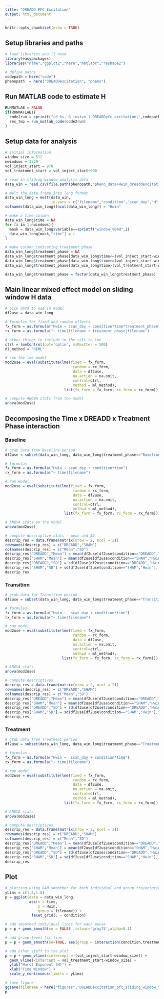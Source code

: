 ```yaml
---
title: "DREADD PFC Excitation"
output: html_document
---
```


```r
knitr::opts_chunk$set(echo = TRUE)
```

## Setup libraries and paths

```r
# load libraries you'll need
library(easypackages)
libraries("nlme","ggplot2","here","matlabr","reshape2")

# define paths
codepath = here("code")
phenopath  = here("DREADDexcitation", "pheno")
```

## Run MATLAB code to estimate H

```r
RUNMATLAB = FALSE
if(RUNMATLAB){
  code2run = sprintf("cd %s; B_invivo_1_DREADDpfc_excitation;",codepath)
  res_tmp = run_matlab_code(code2run)
}
```


## Setup data for analysis

```r
# initial information
window_size = 512
nwindows = 3529
vol_inject_start = 970
vol_treatment_start = vol_inject_start+900 

# read in sliding-window analysis data
data_win = read.csv(file.path(phenopath,"pheno_data+Hwin_dreaddexcitation.csv"))

# melt the data frame into long format
data_win_long = melt(data_win, 
                     id.vars = c("filename","condition","scan_day","H"))
colnames(data_win_long)[ncol(data_win_long)] = "Hwin"

# make a time column
data_win_long$time = NA
for (i in 1:nwindows){
  mask = data_win_long$variable==sprintf("window_%04d",i)
  data_win_long[mask,"time"] = i
}

# make column indicating treatment phase
data_win_long$treatment_phase = NA
data_win_long$treatment_phase[data_win_long$time<=(vol_inject_start-window_size)-1] = "Baseline"
data_win_long$treatment_phase[data_win_long$time>=(vol_inject_start-window_size) & data_win_long$time<=(vol_treatment_start-window_size)-1] = "Transition"
data_win_long$treatment_phase[data_win_long$time>(vol_treatment_start-window_size)] = "Treatment"

data_win_long$treatment_phase = factor(data_win_long$treatment_phase)
```

## Main linear mixed effect model on sliding window H data

```r
# pick data to use in model
df2use = data_win_long

# formulas for fixed and random effects
fx_form = as.formula("Hwin ~ scan_day + condition*time*treatment_phase")
rx_form = as.formula("~ time|filename + treatment_phase|filename")

# other things to include in the call to lme
ctrl = lmeControl(opt='optim', msMaxIter = 500)
ml_method = "REML"

# run the lme model
mod2use = eval(substitute(lme(fixed = fx_form, 
                               random = rx_form, 
                               data = df2use, 
                               na.action = na.omit, 
                               control=ctrl, 
                               method = ml_method),
                           list(fx_form = fx_form, rx_form = rx_form)))

# compute ANOVA stats from the model
anova(mod2use)
```

## Decomposing the Time x DREADD x Treatment Phase interaction


### Baseline

```r
# grab data from Baseline period
df2use = subset(data_win_long, data_win_long$treatment_phase=="Baseline")

# formulas
fx_form = as.formula("Hwin ~ scan_day + condition*time")
rx_form = as.formula("~ time|filename")

# run model
mod2use = eval(substitute(lme(fixed = fx_form, 
                               random = rx_form, 
                               data = df2use, 
                               na.action = na.omit, 
                               control=ctrl, 
                               method = ml_method),
                           list(fx_form = fx_form, rx_form = rx_form)))

# ANOVA stats on the model
anova(mod2use)

# compute descriptive stats - mean and SD
descrip_res = data.frame(matrix(nrow = 2, ncol = 2))
rownames(descrip_res) = c("DREADD","SHAM")
colnames(descrip_res) = c("Mean","SD")
descrip_res["DREADD","Mean"] = mean(df2use[df2use$condition=="DREADD","Hwin"], na.rm = TRUE)
descrip_res["SHAM","Mean"] = mean(df2use[df2use$condition=="SHAM","Hwin"], na.rm = TRUE)
descrip_res["DREADD","SD"] = sd(df2use[df2use$condition=="DREADD","Hwin"], na.rm = TRUE)
descrip_res["SHAM","SD"] = sd(df2use[df2use$condition=="SHAM","Hwin"], na.rm = TRUE)
descrip_res
```

### Transition

```r
# grab data for Transition period
df2use = subset(data_win_long, data_win_long$treatment_phase=="Transition")

# formulas
fx_form = as.formula("Hwin ~  scan_day + condition*time")
rx_form = as.formula("~ time|filename")

# run model
mod2use = eval(substitute(lme(fixed = fx_form, 
                               random = rx_form, 
                               data = df2use, 
                               na.action = na.omit, 
                               control=ctrl, 
                               method = ml_method),
                          list(fx_form = fx_form, rx_form = rx_form)))

# ANOVA stats
anova(mod2use)

# compute descriptives
descrip_res = data.frame(matrix(nrow = 2, ncol = 2))
rownames(descrip_res) = c("DREADD","SHAM")
colnames(descrip_res) = c("Mean","SD")
descrip_res["DREADD","Mean"] = mean(df2use[df2use$condition=="DREADD","Hwin"], na.rm = TRUE)
descrip_res["SHAM","Mean"] = mean(df2use[df2use$condition=="SHAM","Hwin"], na.rm = TRUE)
descrip_res["DREADD","SD"] = sd(df2use[df2use$condition=="DREADD","Hwin"], na.rm = TRUE)
descrip_res["SHAM","SD"] = sd(df2use[df2use$condition=="SHAM","Hwin"], na.rm = TRUE)
descrip_res
```

### Treatment

```r
# grab data from Treatment period
df2use = subset(data_win_long, data_win_long$treatment_phase=="Treatment")

# formulas
fx_form = as.formula("Hwin ~  scan_day + condition*time")
rx_form = as.formula("~ time|filename")

# run model
mod2use = eval(substitute(lme(fixed = fx_form, 
                               random = rx_form, 
                               data = df2use, 
                               na.action = na.omit, 
                               control=ctrl, 
                               method = ml_method),
                           list(fx_form = fx_form, rx_form = rx_form)))

# ANOVA stats
anova(mod2use)

# compute descriptives
descrip_res = data.frame(matrix(nrow = 2, ncol = 2))
rownames(descrip_res) = c("DREADD","SHAM")
colnames(descrip_res) = c("Mean","SD")
descrip_res["DREADD","Mean"] = mean(df2use[df2use$condition=="DREADD","Hwin"], na.rm = TRUE)
descrip_res["SHAM","Mean"] = mean(df2use[df2use$condition=="SHAM","Hwin"], na.rm = TRUE)
descrip_res["DREADD","SD"] = sd(df2use[df2use$condition=="DREADD","Hwin"], na.rm = TRUE)
descrip_res["SHAM","SD"] = sd(df2use[df2use$condition=="SHAM","Hwin"], na.rm = TRUE)
descrip_res
```


## Plot

```r
# plotting using GAM smoother for both individual and group trajectories
yLims = c(1.4,1.8)
p = ggplot(data = data_win_long, 
           aes(x = time,
               y = Hwin,
               group = filename)) +
            facet_grid(. ~ condition)

# add smoothed individual lines for each mouse
p = p + geom_smooth(se = FALSE ,colour='gray75',alpha=0.1)

# add group-level fit line
p = p + geom_smooth(se=TRUE, aes(group = interaction(condition,treatment_phase), colour = treatment_phase), size=4)

# add other stuff to the plot
p = p + geom_vline(xintercept = (vol_inject_start-window_size)) +
  geom_vline(xintercept = vol_treatment_start-window_size) +
  ylab("Hurst Exponent (H)") +
  xlab("Time Window") +
  scale_y_continuous(limits = yLims)

# save figure
ggsave(filename = here("figures","DREADDexcitation_pfc_sliding_window_fig_GAMsmooth.pdf"))
p
```


